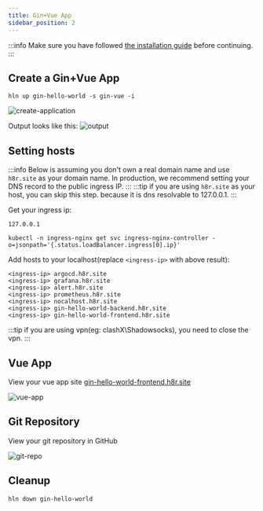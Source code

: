 ```yaml
---
title: Gin+Vue App
sidebar_position: 2
---
```


:::info
Make sure you have followed [the installation guide](/docs/getting_started/installation) before continuing.
:::

## Create a Gin+Vue App
```shell
hln up gin-hello-world -s gin-vue -i
```
![create-application](/img/docs/tutorial/gin-vue/create-application.png)

Output looks like this:
![output](/img/docs/tutorial/gin-vue/create-output.png)

## Setting hosts
:::info
Below is assuming you don't own a real domain name and use `h8r.site` as your domain name.
In production, we recommend setting your DNS record to the public ingress IP.
:::
:::tip
if you are using `h8r.site` as your host, you can skip this step. because it is dns resolvable to 127.0.0.1.
:::

Get your ingress ip:
<Tabs>
  <TabItem value="localhost" label="Kind/Minikube" default>

  ```shell
  127.0.0.1
  ```

  </TabItem>
  <TabItem value="cloud" label="Cloud" >

  ```shell
  kubectl -n ingress-nginx get svc ingress-nginx-controller -o=jsonpath='{.status.loadBalancer.ingress[0].ip}'
  ```

  </TabItem>
</Tabs>

Add hosts to your localhost(replace `<ingress-ip>` with above result):
```
<ingress-ip> argocd.h8r.site
<ingress-ip> grafana.h8r.site
<ingress-ip> alert.h8r.site
<ingress-ip> prometheus.h8r.site
<ingress-ip> nocalhost.h8r.site
<ingress-ip> gin-hello-world-backend.h8r.site
<ingress-ip> gin-hello-world-frontend.h8r.site
```

:::tip
if you are using vpn(eg: clashX\Shadowsocks), you need to close the vpn.
:::

## Vue App
View your vue app site [gin-hello-world-frontend.h8r.site](http://gin-hello-world-frontend.h8r.site)

![vue-app](/img/docs/tutorial/gin-vue/vue-app.png)

## Git Repository
View your git repository in GitHub

![git-repo](/img/docs/tutorial/gin-vue/git-repository.png)

## Cleanup
```shell
hln down gin-hello-world
```
